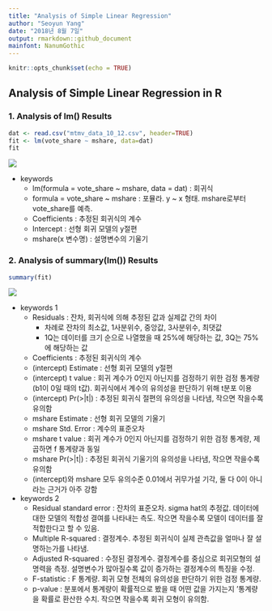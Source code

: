 ```yaml
---
title: "Analysis of Simple Linear Regression"
author: "Seoyun Yang"
date: "2018년 8월 7일"
output: rmarkdown::github_document
mainfont: NanumGothic
---
```


```r
knitr::opts_chunk$set(echo = TRUE)
```

## Analysis of Simple Linear Regression in R

### 1. Analysis of lm() Results

```r
dat <- read.csv("mtmv_data_10_12.csv", header=TRUE) 
fit <- lm(vote_share ~ mshare, data=dat)
fit
```
![](lm.png)

* keywords
    * lm(formula = vote_share ~ mshare, data = dat) : 회귀식
    * formula = vote_share ~ mshare : 포뮬라. y ~ x 형태. mshare로부터 vote_share를 예측.
    * Coefficients : 추정된 회귀식의 계수
    * Intercept : 선형 회귀 모델의 y절편
    * mshare(x 변수명) : 설명변수의 기울기
    
### 2. Analysis of summary(lm()) Results

```r
summary(fit)
```
![](sum.png)

* keywords 1
    * Residuals : 잔차, 회귀식에 의해 추정된 값과 실제값 간의 차이
        * 차례로 잔차의 최소값, 1사분위수, 중앙값, 3사분위수, 최댓값
        * 1Q는 데이터를 크기 순으로 나열했을 때 25%에 해당하는 값, 3Q는 75%에 해당하는 값
    * Coefficients : 추정된 회귀식의 계수
    * (intercept) Estimate : 선형 회귀 모델의 y절편
    * (intercept) t value : 회귀 계수가 0인지 아닌지를 검정하기 위한 검정 통계량(b1이 0일 때의 t값). 회귀식에서 계수의 유의성을 판단하기 위해 t분포 이용
    * (intercept) Pr(>|t|) : 추정된 회귀식 절편의 유의성을 나타냄, 작으면 작을수록 유의함
    * mshare Estimate : 선형 회귀 모델의 기울기
    * mshare Std. Error : 계수의 표준오차
    * mshare t value : 회귀 계수가 0인지 아닌지를 검정하기 위한 검정 통계량, 제곱하면 f 통계량과 동일
    * mshare Pr(>|t|) : 추정된 회귀식 기울기의 유의성을 나타냄, 작으면 작을수록 유의함
    * (intercept)와 mshare 모두 유의수준 0.01에서 귀무가설 기각, 둘 다 0이 아니라는 근거가 아주 강함
* keywords 2
    * Residual standard error : 잔차의 표준오차. sigma hat의 추정값. 데이터에 대한 모델의 적합성 결여를 나타내는 측도. 작으면 작을수록 모델이 데이터를 잘 적합한다고 할 수 있음.
    * Multiple R-squared : 결정계수. 추정된 회귀식이 실제 관측값을 얼마나 잘 설명하는가를 나타냄.
    * Adjusted R-squared : 수정된 결정계수. 결정계수를 중심으로 회귀모형의 설명력을 측정. 설명변수가 많아질수록 값이 증가하는 결정계수의 특징을 수정.
    * F-statistic : F 통계량. 회귀 모형 전체의 유의성을 판단하기 위한 검정 통계량. 
    * p-value : 분포에서 통계량이 확률적으로 봤을 때 어떤 값을 가지는지 '통계량을 확률로 환산한 수치. 작으면 작을수록 회귀 모형이 유의함.

    
